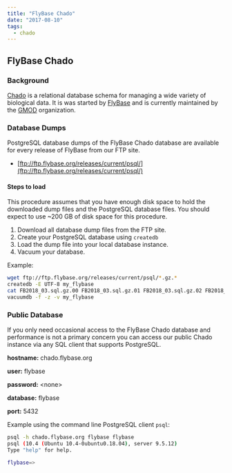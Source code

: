 ```yaml
---
title: "FlyBase Chado"
date: "2017-08-10"
tags:
  - chado
---
```



## FlyBase Chado 

### Background

[Chado](http://gmod.org/wiki/Chado) is a relational database schema for managing
a wide variety of biological data. It is was started by [FlyBase](http://flybase.org)
and is currently maintained by the [GMOD](http://gmod.org) organization.

### Database Dumps

PostgreSQL database dumps of the FlyBase Chado database are available for every release of FlyBase from our FTP site.

* [ftp://ftp.flybase.org/releases/current/psql/](ftp://ftp.flybase.org/releases/current/psql/)

#### Steps to load

This procedure assumes that you have enough disk space to hold the downloaded dump files and
the PostgreSQL database files.  You should expect to use ~200 GB of disk space for this procedure.

1. Download all database dump files from the FTP site.
1. Create your PostgreSQL database using `createdb`
1. Load the dump file into your local database instance.
1. Vacuum your database.

Example:
```bash
wget ftp://ftp.flybase.org/releases/current/psql/*.gz.*
createdb -E UTF-8 my_flybase
cat FB2018_03.sql.gz.00 FB2018_03.sql.gz.01 FB2018_03.sql.gz.02 FB2018_03.sql.gz.03 FB2018_03.sql.gz.04 FB2018_03.sql.gz.05 | gunzip | psql my_flybase 
vacuumdb -f -z -v my_flybase
```

### Public Database

If you only need occasional access to the FlyBase Chado database and performance is not a primary concern
you can access our public Chado instance via any SQL client that supports PostgreSQL.

 **hostname:** chado.flybase.org
 
 **user:** flybase
 
 **password:** &lt;none&gt;
 
 **database:** flybase
 
 **port:** 5432
 
Example using the command line PostgreSQL client `psql`:
```bash
psql -h chado.flybase.org flybase flybase
psql (10.4 (Ubuntu 10.4-0ubuntu0.18.04), server 9.5.12)
Type "help" for help.

flybase=> 
```
  

